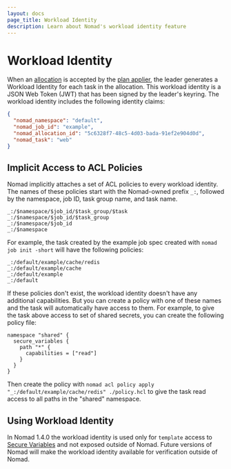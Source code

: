 ```yaml
---
layout: docs
page_title: Workload Identity
description: Learn about Nomad's workload identity feature
---
```


# Workload Identity

When an [allocation] is accepted by the [plan applier], the leader
generates a Workload Identity for each task in the allocation. This
workload identity is a JSON Web Token (JWT) that has been signed by
the leader's keyring. The workload identity includes the following
identity claims:

```json
{
  "nomad_namespace": "default",
  "nomad_job_id": "example",
  "nomad_allocation_id": "5c6328f7-48c5-4d03-bada-91ef2e904d0d",
  "nomad_task": "web"
}
```

## Implicit Access to ACL Policies

Nomad implicitly attaches a set of ACL policies to every workload
identity. The names of these policies start with the Nomad-owned
prefix `_:`, followed by the namespace, job ID, task group name, and
task name.

```
_:/$namespace/$job_id/$task_group/$task
_:/$namespace/$job_id/$task_group
_:/$namespace/$job_id
_:/$namespace
```

For example, the task created by the example job spec created with
`nomad job init -short` will have the following policies:

```
_:/default/example/cache/redis
_:/default/example/cache
_:/default/example
_:/default
```

If these policies don't exist, the workload identity doesn't have any
additional capabilities. But you can create a policy with one of these
names and the task will automatically have access to them. For
example, to give the task above access to set of shared secrets, you
can create the following policy file:

```hcl
namespace "shared" {
  secure_variables {
    path "*" {
      capabilities = ["read"]
    }
  }
}
```

Then create the policy with `nomad acl policy apply
"_:/default/example/cache/redis" ./policy.hcl` to give the task read
access to all paths in the "shared" namespace.

## Using Workload Identity

In Nomad 1.4.0 the workload identity is used only for `template`
access to [Secure Variables] and not exposed outside of Nomad. Future
versions of Nomad will make the workload identity available for
verification outside of Nomad.

[allocation]: /docs/concepts/architecture#allocation
[plan applier]: /docs/concepts/scheduling/scheduling
[Secure Variables]: /docs/concepts/secure-variables
